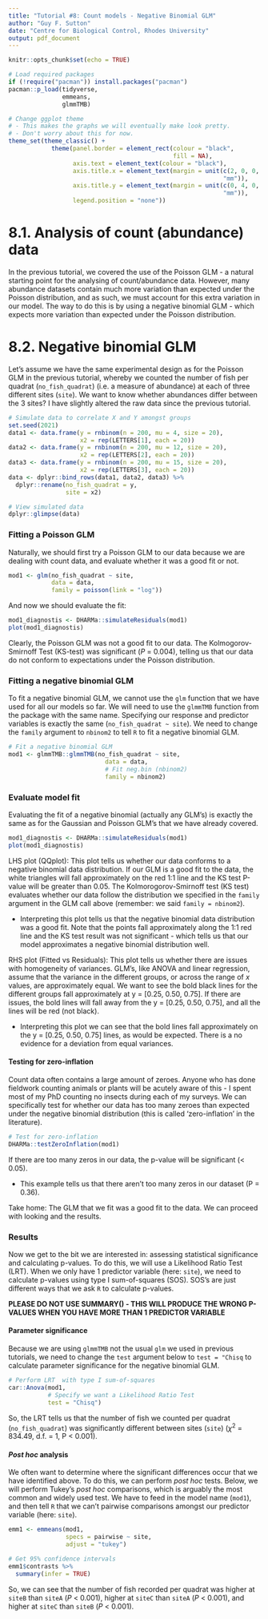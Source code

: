 ```yaml
---
title: "Tutorial #8: Count models - Negative Binomial GLM"
author: "Guy F. Sutton"
date: "Centre for Biological Control, Rhodes University"
output: pdf_document
---
```

  
```r
knitr::opts_chunk$set(echo = TRUE)

# Load required packages
if (!require("pacman")) install.packages("pacman")
pacman::p_load(tidyverse, 
               emmeans, 
               glmmTMB) 

# Change ggplot theme
# - This makes the graphs we will eventually make look pretty. 
# - Don't worry about this for now. 
theme_set(theme_classic() +
            theme(panel.border = element_rect(colour = "black", 
                                              fill = NA),
                  axis.text = element_text(colour = "black"),
                  axis.title.x = element_text(margin = unit(c(2, 0, 0, 0), 
                                                            "mm")),
                  axis.title.y = element_text(margin = unit(c(0, 4, 0, 0), 
                                                            "mm")),
                  legend.position = "none"))
```

# 8.1. Analysis of count (abundance) data 

In the previous tutorial, we covered the use of the Poisson GLM - a natural starting point for the analysing of count/abundance data. However, many abundance datasets contain much more variation than expected under the Poisson distribution, and as such, we must account for this extra variation in our model. The way to do this is by using a negative binomial GLM - which expects more variation than expected under the Poisson distribution. 

# 8.2. Negative binomial GLM

Let's assume we have the same experimental design as for the Poisson GLM in the previous tutorial, whereby we counted the number of fish per quadrat (`no_fish_quadrat`) (i.e. a measure of abundance) at each of three different sites (`site`). We want to know whether abundances differ between the 3 sites? I have slightly altered the raw data since the previous tutorial. 

```r
# Simulate data to correlate X and Y amongst groups 
set.seed(2021)             
data1 <- data.frame(y = rnbinom(n = 200, mu = 4, size = 20),
                    x2 = rep(LETTERS[1], each = 20))
data2 <- data.frame(y = rnbinom(n = 200, mu = 12, size = 20),
                    x2 = rep(LETTERS[2], each = 20))
data3 <- data.frame(y = rnbinom(n = 200, mu = 15, size = 20),
                    x2 = rep(LETTERS[3], each = 20))
data <- dplyr::bind_rows(data1, data2, data3) %>%
  dplyr::rename(no_fish_quadrat = y,
                site = x2)

# View simulated data 
dplyr::glimpse(data)
```

### Fitting a Poisson GLM

Naturally, we should first try a Poisson GLM to our data because we are dealing with count data, and evaluate whether it was a good fit or not. 

```r
mod1 <- glm(no_fish_quadrat ~ site, 
            data = data,
            family = poisson(link = "log"))
``` 

And now we should evaluate the fit: 

```r
mod1_diagnostis <- DHARMa::simulateResiduals(mod1)
plot(mod1_diagnostis)
``` 

Clearly, the Poisson GLM was not a good fit to our data. The Kolmogorov-Smirnoff Test (KS-test) was significant (*P* = 0.004), telling us that our data do not conform to expectations under the Poisson distribution. 

\pagebreak

### Fitting a negative binomial GLM

To fit a negative binomial GLM, we cannot use the `glm` function that we have used for all our models so far. We will need to use the `glmmTMB` function from the package with the same name. Specifying our response and predictor variables is exactly the same (`no_fish_quadrat ~ site`). We need to change the `family` argument to `nbinom2` to tell `R` to fit a negative binomial GLM. 

```r
# Fit a negative binomial GLM
mod1 <- glmmTMB::glmmTMB(no_fish_quadrat ~ site,
                           data = data,
                           # Fit neg.bin (nbinom2)
                           family = nbinom2)
```

\pagebreak

### Evaluate model fit

Evaluating the fit of a negative binomial (actually any GLM's) is exactly the same as for the Gaussian and Poisson GLM's that we have already covered.

```r
mod1_diagnostis <- DHARMa::simulateResiduals(mod1)
plot(mod1_diagnostis)
``` 

LHS plot (QQplot): This plot tells us whether our data conforms to a negative binomial data distribution. If our GLM is a good fit to the data, the white triangles will fall approximately on the red 1:1 line and the KS test P-value will be greater than 0.05. The Kolmorogorov-Smirnoff test (KS test) evaluates whether our data follow the distribution we specified in the `family` argument in the GLM call above (remember: we said `family = nbinom2`). 

- Interpreting this plot tells us that the negative binomial data distribution was a good fit. Note that the points fall approximately along the 1:1 red line and the KS test result was not significant - which tells us that our model approximates a negative binomial distribution well. 

RHS plot (Fitted vs Residuals): This plot tells us whether there are issues with homogeneity of variances. GLM's, like ANOVA and linear regression, assume that the variance in the different groups, or across the range of *x* values, are approximately equal. We want to see the bold black lines for the different groups fall approximately at y = [0.25, 0.50, 0.75]. If there are issues, the bold lines will fall away from the y = [0.25, 0.50, 0.75], and all the lines will be red (not black). 

- Interpreting this plot we can see that the bold lines fall approximately on the y = [0.25, 0.50, 0.75] lines, as would be expected. There is a no evidence for a deviation from equal variances. 

#### Testing for zero-inflation

Count data often contains a large amount of zeroes. Anyone who has done fieldwork counting animals or plants will be acutely aware of this - I spent most of my PhD counting no insects during each of my surveys. We can specifically test for whether our data has too many zeroes than expected under the negative binomial distribution (this is called 'zero-inflation' in the literature). 

```r
# Test for zero-inflation 
DHARMa::testZeroInflation(mod1)
```

If there are too many zeros in our data, the p-value will be significant (< 0.05). 

- This example tells us that there aren't too many zeros in our dataset (P = 0.36).  

Take home: The GLM that we fit was a good fit to the data. We can proceed with looking and the results. 

\pagebreak

### Results 

Now we get to the bit we are interested in: assessing statistical significance and calculating p-values. To do this, we will use a Likelihood Ratio Test (LRT). When we only have 1 predictor variable (here: `site`), we need to calculate p-values using type I sum-of-squares (SOS). SOS's are just different ways that we ask `R` to calculate p-values.

**PLEASE DO NOT USE SUMMARY() - THIS WILL PRODUCE THE WRONG P-VALUES WHEN YOU HAVE MORE THAN 1 PREDICTOR VARIABLE**

#### Parameter significance

Because we are using `glmmTMB` not the usual `glm` we used in previous tutorials, we need to change the `test` argument below to `test = "Chisq` to calculate parameter significance for the negative binomial GLM. 

```r
# Perform LRT  with type I sum-of-squares 
car::Anova(mod1, 
           # Specify we want a Likelihood Ratio Test
           test = "Chisq")
``` 

So, the LRT tells us that the number of fish we counted per quadrat (`no_fish_quadrat`) was significantly different between sites (`site`) ($\chi$^2^ = 834.49, d.f. = 1, P < 0.001). 

\pagebreak

#### *Post hoc* analysis

We often want to determine where the significant differences occur that we have identified above. To do this, we can perform *post hoc* tests. Below, we will perform Tukey's *post hoc* comparisons, which is arguably the most common and widely used test. We have to feed in the model name (`mod1`), and then tell `R` that we can't pairwise comparisons amongst our predictor variable (here: `site`). 

```r
emm1 <- emmeans(mod1, 
                specs = pairwise ~ site,
                adjust = "tukey")

# Get 95% confidence intervals
emm1$contrasts %>%
  summary(infer = TRUE) 
```

So, we can see that the number of fish recorded per quadrat was higher at `siteB` than `siteA` (*P* < 0.001), higher at `siteC` than `siteA` (*P* < 0.001), and higher at `siteC` than `siteB` (*P* < 0.001). 














